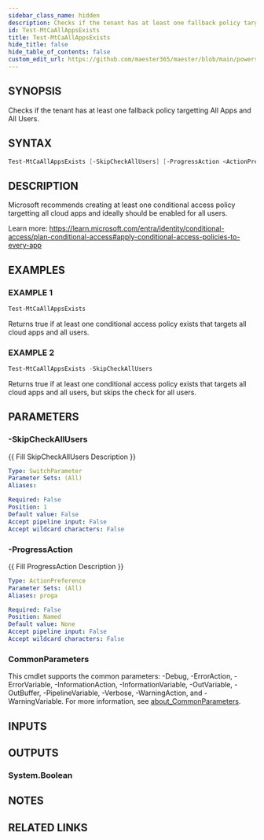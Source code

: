 ```yaml
---
sidebar_class_name: hidden
description: Checks if the tenant has at least one fallback policy targetting All Apps and All Users.
id: Test-MtCaAllAppsExists
title: Test-MtCaAllAppsExists
hide_title: false
hide_table_of_contents: false
custom_edit_url: https://github.com/maester365/maester/blob/main/powershell/public/Test-MtCaAllAppsExists.ps1
---
```


## SYNOPSIS

Checks if the tenant has at least one fallback policy targetting All Apps and All Users.

## SYNTAX

```powershell
Test-MtCaAllAppsExists [-SkipCheckAllUsers] [-ProgressAction <ActionPreference>] [<CommonParameters>]
```

## DESCRIPTION

Microsoft recommends creating at least one conditional access policy targetting all cloud apps
and ideally should be enabled for all users.

Learn more:
https://learn.microsoft.com/entra/identity/conditional-access/plan-conditional-access#apply-conditional-access-policies-to-every-app

## EXAMPLES

### EXAMPLE 1

```powershell
Test-MtCaAllAppsExists
```

Returns true if at least one conditional access policy exists that targets all cloud apps and all users.

### EXAMPLE 2

```powershell
Test-MtCaAllAppsExists -SkipCheckAllUsers
```

Returns true if at least one conditional access policy exists that targets all cloud apps and all users, but skips the check for all users.

## PARAMETERS

### -SkipCheckAllUsers

\{\{ Fill SkipCheckAllUsers Description \}\}

```yaml
Type: SwitchParameter
Parameter Sets: (All)
Aliases:

Required: False
Position: 1
Default value: False
Accept pipeline input: False
Accept wildcard characters: False
```

### -ProgressAction

\{\{ Fill ProgressAction Description \}\}

```yaml
Type: ActionPreference
Parameter Sets: (All)
Aliases: proga

Required: False
Position: Named
Default value: None
Accept pipeline input: False
Accept wildcard characters: False
```

### CommonParameters

This cmdlet supports the common parameters: -Debug, -ErrorAction, -ErrorVariable, -InformationAction, -InformationVariable, -OutVariable, -OutBuffer, -PipelineVariable, -Verbose, -WarningAction, and -WarningVariable. For more information, see [about_CommonParameters](http://go.microsoft.com/fwlink/?LinkID=113216).

## INPUTS

## OUTPUTS

### System.Boolean

## NOTES

## RELATED LINKS

